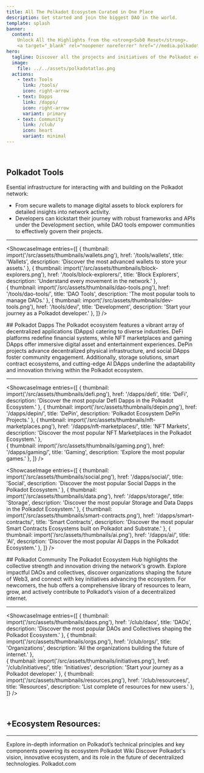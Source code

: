```yaml
---
title: All The Polkadot Ecosystem Curated in One Place
description: Get started and join the biggest DAO in the world.
template: splash
banner:
  content: 
    Unlock All the Highlights from the <strong>Sub0 Reset</strong>.
    <a target="_blank" rel="noopener noreferrer" href="//media.polkadotecosystem.com/events/sub0/ ">Check it out!</a>
hero:
  tagline: Discover all the projects and initiatives of the Polkadot ecosystem in an organized and intuitive way.
  image:
    file: ../../assets/polkadotatlas.png
  actions:
    - text: Tools
      link: /tools/
      icon: right-arrow
    - text: Dapps
      link: /dapps/
      icon: right-arrow
      variant: primary
    - text: Community
      link: /club/
      icon: heart
      variant: minimal
---
```



&nbsp;
&nbsp;

<Tabs>
  <TabItem label="Tools">
  
## Polkadot Tools
Esential infrastructure for interacting with and building on the Polkadot network: 
- From secure wallets to manage digital assets to block explorers for detailed insights into network activity. 
- Developers can kickstart their journey with robust frameworks and APIs 
under the Development section, while DAO tools empower communities to effectively govern their projects.   

----------------
<ShowcaseImage
  entries={[
        {
      thumbnail: import('/src/assets/thumbnails/wallets.png'),
      href: '/tools/wallets',
      title: 'Wallets',
      description: 'Discover the most advanced wallets to store your assets.'
    },
                     {
      thumbnail: import('/src/assets/thumbnails/block-explorers.png'),
      href: '/tools/block-explorers/',
      title: 'Block Explorers',
      description: 'Understand every movement in the network.'
      },  
          {
      thumbnail: import('/src/assets/thumbnails/dao-tools.png'),
      href: '/tools/dao-tools/',
      title: 'DAO Tools',
      description: 'The most popular tools to manage DAOs.'
      },
    {
      thumbnail: import('/src/assets/thumbnails/dev-tools.png'),
      href: '/tools/dev/',
      title: 'Development',
      description: 'Start your journey as a Polkadot developer.'
      },
  ]}
/>  
  </TabItem>

  <TabItem label="Dapps">
  ## Polkadot Dapps
The Polkadot ecosystem features a vibrant array of decentralized applications (DApps) 
catering to diverse industries. DeFi platforms redefine financial systems, 
while NFT marketplaces and gaming DApps offer immersive digital asset and entertainment experiences. 
DePin projects advance decentralized physical infrastructure, and social DApps foster community engagement. 
Additionally, storage solutions, smart contract ecosystems, and cutting-edge AI DApps underline the adaptability and 
innovation thriving within the Polkadot ecosystem.

----------------
<ShowcaseImage
  entries={[
        {
      thumbnail: import('/src/assets/thumbnails/defi.png'),
      href: '/dapps/defi',
      title: 'DeFi',
      description: 'Discover the most popular DefI Dapps in the Polkadot Ecosystem.'
    },
        {
      thumbnail: import('/src/assets/thumbnails/depin.png'),
      href: '/dapps/depin/',
      title: 'DePin',
      description: 'Polkadot Ecosystem DePin Projects.'
      },
                     {
      thumbnail: import('/src/assets/thumbnails/nft-marketplaces.png'),
      href: '/dapps/nft-marketplaces/',
      title: 'NFT Markets',
      description: 'Discover the most popular NFT Marketplaces in the Polkadot Ecosystem.'
      },  
    {
      thumbnail: import('/src/assets/thumbnails/gaming.png'),
      href: '/dapps/gaming/',
      title: 'Gaming',
      description: 'Explore the most popular games.'
      },
  ]}
/>
&nbsp;

<ShowcaseImage
entries={[
 {
      thumbnail: import('/src/assets/thumbnails/social.png'),
      href: '/dapps/social/',
      title: 'Social',
      description: 'Discover the most popular Social Dapps in the Polkadot Ecosystem.'
      }, 
    {
      thumbnail: import('/src/assets/thumbnails/data.png'),
      href: '/dapps/storage/',
      title: 'Storage',
      description: 'Discover the most popular Storage and Data Dapps in the Polkadot Ecosystem.'
      },
    {
      thumbnail: import('/src/assets/thumbnails/smart-contracts.png'),
      href: '/dapps/smart-contracts/',
      title: 'Smart Contracts',
      description: 'Discover the most popular Smart Contracts Ecosystems built on Polkadot and Substrate.'
      },
    {
      thumbnail: import('/src/assets/thumbnails/ai.png'),
      href: '/dapps/ai/',
      title: 'AI',
      description: 'Discover the most popular AI Dapps in the Polkadot Ecosystem.'
      },
]}
/>
  </TabItem>

  <TabItem label="Community">
  ## Polkadot Community
The Polkadot Ecosystem Hub highlights the collective strength and innovation driving the network's growth. 
Explore impactful DAOs and collectives, discover organizations shaping the future of Web3, 
and connect with key initiatives advancing the ecosystem. 
For newcomers, the hub offers a comprehensive library of resources to learn, grow, and actively contribute to 
Polkadot’s vision of a decentralized internet.

----------------
<ShowcaseImage
  entries={[
        {
      thumbnail: import('/src/assets/thumbnails/daos.png'),
      href: '/club/daos',
      title: 'DAOs',
      description: 'Discover the most popular DAOs and Collectives shaping the Polkadot Ecosystem.'
    },
                     {
      thumbnail: import('/src/assets/thumbnails/orgs.png'),
      href: '/club/orgs/',
      title: 'Organizations',
      description: 'All the organizations building the future of internet.'
      },  
    {
      thumbnail: import('/src/assets/thumbnails/initiatives.png'),
      href: '/club/initiatives/',
      title: 'Initiatives',
      description: 'Start your journey as a Polkadot developer.'
      },
          {
      thumbnail: import('/src/assets/thumbnails/resources.png'),
      href: '/club/resourcees/',
      title: 'Resources',
      description: 'List complete of resources for new users.'
      },
  ]}
/>
  </TabItem>
</Tabs>


&nbsp;

## +Ecosystem Resources:
-------------
<CardGrid>
  <Card title="Polkadot Wiki" icon="open-book">
    Explore in-depth information on Polkadot’s technical principles and key components powering its ecosystem
    <LinkButton href="https://wiki.polkadot.network" variant="secondary" icon="external" iconPlacement="start">Polkadot Wiki</LinkButton>
  </Card>

  <Card title="Polkadot Website" icon="information">
    Discover Polkadot's vision, innovative ecosystem, and its role in the future of decentralized technologies.    
    <LinkButton href="https://polkadot.com/" variant="secondary" icon="external" iconPlacement="start">Polkadot.com</LinkButton>
  </Card>
</CardGrid>

<DirectoryLinks directory="club" limit ="10"/>
<DirectoryLinks directory="tools" limit ="10" />
<DirectoryLinks directory="dapps" limit ="10" />
